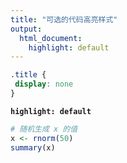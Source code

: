 ```yaml
---
title: "可选的代码高亮样式"
output: 
  html_document:
    highlight: default
---
```



```css
.title {
 display: none
}
```

**`highlight: default`**

```r
# 随机生成 x 的值
x <- rnorm(50)
summary(x)
```
